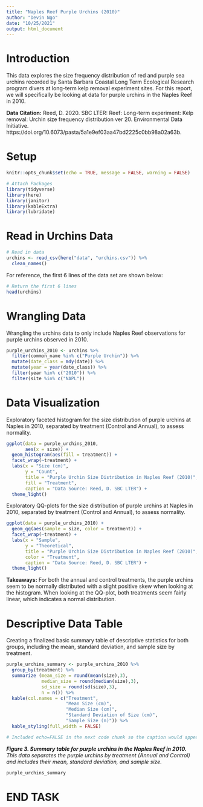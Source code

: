 ```yaml
---
title: "Naples Reef Purple Urchins (2010)"
author: "Devin Ngo"
date: "10/25/2021"
output: html_document
---
```

# Introduction

This data explores the size frequency distribution of red and purple sea urchins recorded by Santa Barbara Coastal Long Term Ecological Research program divers at long-term kelp removal experiment sites. For this report, we will specifically be looking at data for purple urchins in the Naples Reef in 2010. 

**Data Citation:** Reed, D. 2020. SBC LTER: Reef: Long-term experiment: Kelp removal: Urchin size frequency distribution ver 20. Environmental Data Initiative. https://doi.org/10.6073/pasta/5a1e9ef03aa47bd2225c0bb98a02a63b. 

# Setup
```r
knitr::opts_chunk$set(echo = TRUE, message = FALSE, warning = FALSE)

# Attach Packages
library(tidyverse)
library(here)
library(janitor)
library(kableExtra)
library(lubridate)
```

# Read in Urchins Data
```r
# Read in data 
urchins <- read_csv(here("data", "urchins.csv")) %>% 
  clean_names()
```

For reference, the first 6 lines of the data set are shown below:
```r
# Return the first 6 lines
head(urchins)
```

# Wrangling Data 
Wrangling the urchins data to only include Naples Reef observations for purple urchins observed in 2010. 
```r
purple_urchins_2010 <- urchins %>% 
  filter(common_name %in% c("Purple Urchin")) %>% 
  mutate(date_class = mdy(date)) %>% 
  mutate(year = year(date_class)) %>% 
  filter(year %in% c("2010")) %>% 
  filter(site %in% c("NAPL"))
```

# Data Visualization 
Exploratory faceted histogram for the size distribution of purple urchins at Naples in 2010, separated by treatment (Control and Annual), to assess normality.
```r
ggplot(data = purple_urchins_2010, 
       aes(x = size)) + 
  geom_histogram(aes(fill = treatment)) +
  facet_wrap(~treatment) +
  labs(x = "Size (cm)",
       y = "Count",
       title = "Purple Urchin Size Distribution in Naples Reef (2010)",
       fill = "Treatment",
       caption = "Data Source: Reed, D. SBC LTER") +
  theme_light()
```

Exploratory QQ-plots for the size distribution of purple urchins at Naples in 2010, separated by treatment (Control and Annual), to assess normality.

```r
ggplot(data = purple_urchins_2010) + 
  geom_qq(aes(sample = size, color = treatment)) +
  facet_wrap(~treatment) +
  labs(x = "Sample",
       y = "Theoretical",
       title = "Purple Urchin Size Distribution in Naples Reef (2010)",
       color = "Treatment",
       caption = "Data Source: Reed, D. SBC LTER") +
  theme_light()
```

**Takeaways:** For both the annual and control treatments, the purple urchins seem to be normally distributed with a slight positive skew when looking at the histogram. When looking at the QQ-plot, both treatments seem fairly linear, which indicates a normal distribution.  

# Descriptive Data Table
Creating a finalized basic summary table of descriptive statistics for both groups, including the mean, standard deviation, and sample size by treatment. 
```r
purple_urchins_summary <- purple_urchins_2010 %>% 
  group_by(treatment) %>% 
  summarize (mean_size = round(mean(size),3),
             median_size = round(median(size),3),
             sd_size = round(sd(size),3),
             n = n()) %>% 
  kable(col.names = c("Treatment",
                      "Mean Size (cm)",
                      "Median Size (cm)",
                      "Standard Deviation of Size (cm)",
                      "Sample Size (n)")) %>% 
  kable_styling(full_width = FALSE)

# Included echo=FALSE in the next code chunk so the caption would appear above the following table
```

***Figure 3. Summary table for purple urchins in the Naples Reef in 2010.** This data separates the purple urchins by treatment (Annual and Control) and includes their mean, standard deviation, and sample size.* 
```r
purple_urchins_summary
```

# END TASK
